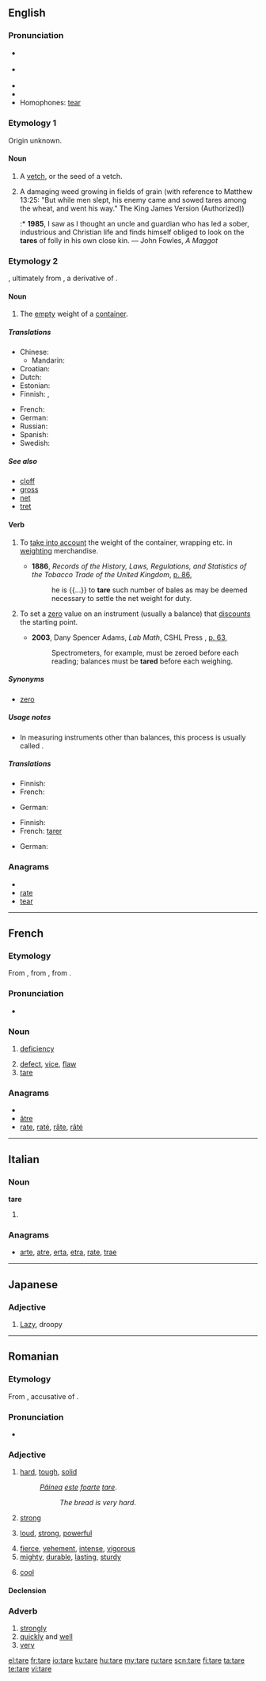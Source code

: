 {{was wotd|2008|September|12}}
{{also|tarė|tåre}}
==English==
{{wikipedia|dab=tare}}

===Pronunciation===
* {{a|UK}} {{IPA|/tɛː/|/tɛə/}}
* {{a|US}} {{IPA|/tɛɹ/}}
* {{audio|en-us-tare.ogg|Audio (US)}}
* {{rhymes|ɛə(r)}}
* Homophones: [[tear]]

===Etymology 1===
Origin unknown.

====Noun====
{{en-noun}}

# {{rare}} A [[vetch]], or the seed of a vetch.
# {{rare}} A damaging weed growing in fields of grain (with reference to Matthew 13:25: "But while men slept, his enemy came and sowed tares among the wheat, and went his way." The King James Version (Authorized))
#:* '''1985''', I saw as I thought an uncle and guardian who has led a sober, industrious and Christian life and finds himself obliged to look on the '''tares''' of folly in his own close kin. — John Fowles, ''A Maggot''

===Etymology 2===
{{etyl|frm}} {{term|tare|lang=fr}}, ultimately from {{etyl|ar}} {{term|طرحة|tr=ṭarḥa||that which is thrown away|sc=Arab|lang=ar}}, a derivative of {{term|طرح|tr=ṭáraḥa||to throw (away)|sc=Arab|lang=ar}}.

====Noun====
{{wikipedia|tare weight}}
{{en-noun}}

# The [[empty]] weight of a [[container]].

=====Translations=====
{{trans-top|the empty weight of a container}}
* Chinese:
** Mandarin: {{t|cmn|量皮重|tr=liàngpízhòng|sc=Hani}}
* Croatian: {{t-|hr|tara|f}}
* Dutch: {{t-|nl|tarra}}
* Estonian: {{t-|et|taara}}
* Finnish: {{t+|fi|taara}},  {{t|fi|tyhjäpaino}}
{{trans-mid}}
* French: {{t+|fr|tare|f}}
* German: {{t+|de|Tara|n}}
* Russian: {{t+|ru|тара|n}}
* Spanish: {{t+|es|tara|f}}
* Swedish: {{t+|sv|tara|c}}
{{trans-bottom}}

=====See also=====
* [[cloff]]
* [[gross]]
* [[net]]
* [[tret]]

====Verb====
{{en-verb|tar|ing}}

# {{mostly|business|and|legal}}<!--"commerce" would be ideal--> To [[take into account]] the weight of the container, wrapping etc. in [[weight#Verb|weighting]] merchandise.
#* '''1886''', ''Records of the History, Laws, Regulations, and Statistics of the Tobacco Trade of the United Kingdom'', [http://books.google.ca/books?id=vrAUAAAAYAAJ&pg=PA68 p. 86],
#*: he is {{...}} to '''tare''' such number of bales as may be deemed necessary to settle the net weight for duty.
# {{sciences}} To set a [[zero]] value on an instrument (usually a balance) that [[discount]]s the starting point.
#* '''2003''', Dany Spencer Adams, ''Lab Math'', CSHL Press<!--ISBN 0-87969-634-6-->, [http://books.google.ca/books?id=R2s0TSH1eXEC&pg=PA63&sig=ACfU3U3W05TXBAfp5pgDELaqIYLJqaTEvg p. 63],
#*: Spectrometers, for example, must be zeroed before each reading; balances must be '''tared''' before each weighing.

=====Synonyms=====
* {{sense|to set a zero value}} [[zero]]

=====Usage notes=====
* In measuring instruments other than balances, this process is usually called {{term|zero#Verb|zeroing}}.

=====Translations=====
{{trans-top|to take into account the weight of a container}}
* Finnish: {{t-|fi|taarata}}
* French: {{t+|fr|tarer}}
{{trans-mid}}
* German: {{t+|de|austarieren}}
{{trans-bottom}}

{{trans-top|to set a zero value on an instrument}}
* Finnish: {{t-|fi|taarata}}
* French: [[tarer]]
{{trans-mid}}
* German: {{t-|de|nullen}}
{{trans-bottom}}

===Anagrams===
* {{alphagram|aert}}
* [[rate#English|rate]]
* [[tear#English|tear]]

----

==French==

===Etymology===
From {{etyl|ML.|fr}} {{term|tara|lang=la}}, from {{etyl|ar|fr}} {{term|طرح|tr=ŧarħ||rubbish, refuse|sc=Arab|lang=ar}}, from {{term|طرح|tr=ŧaraħa||reject, deduct|sc=Arab|lang=ar}}.

===Pronunciation===
* {{IPA|/taʀ/|lang=fr}}

===Noun===
{{fr-noun|f}}

# {{archaic|lang=fr}} [[deficiency]]
# [[defect]], [[vice]], [[flaw]]
# [[tare#English|tare]]

===Anagrams===
* {{alphagram|aert}}
* [[âtre#French|âtre]]
* [[rate#French|rate]], [[raté#French|raté]], [[râte#French|râte]], [[râté#French|râté]]

----

==Italian==

===Noun===
'''tare''' {{f}}

# {{plural of|[[tara]]|lang=Italian}}

===Anagrams===
* [[arte#Italian|arte]], [[atre#Italian|atre]], [[erta#Italian|erta]], [[etra#Italian|etra]], [[rate#Italian|rate]], [[trae#Italian|trae]]

----

==Japanese==

===Adjective===
{{infl|ja|adjective}}
{{rfscript|Japanese}}

# [[lazy|Lazy]], droopy

----

==Romanian==

===Etymology===
From {{etyl|la|ro}} {{term|talem|tālem|lang=la}}, accusative of {{term|talis|tālis|lang=la}}.

===Pronunciation===
* {{IPA|[ˈta.re]|lang=ro}}

===Adjective===
{{ro-adj|2}}

# {{context|of a material}} [[hard]], [[tough]], [[solid]]
#: ''[[pâine|Pâinea]] [[este]] [[foarte]] [[tare]]''.
#:: ''The bread is very hard''.
# {{context|of a person}} [[strong]]
# {{context|of a voice}} [[loud]], [[strong]], [[powerful]]
# [[fierce]], [[vehement]], [[intense]], [[vigorous]]
# [[mighty]], [[durable]], [[lasting]], [[sturdy]]
# {{colloquial|lang=ro}} [[cool]]

====Declension====
{{ro-adj-2-e|tar}}

===Adverb===
{{ro-adv}}

# [[strongly]]
# [[quickly]] and [[well]]
# [[very]]

[[el:tare]]
[[fr:tare]]
[[io:tare]]
[[ku:tare]]
[[hu:tare]]
[[my:tare]]
[[ru:tare]]
[[scn:tare]]
[[fi:tare]]
[[ta:tare]]
[[te:tare]]
[[vi:tare]]